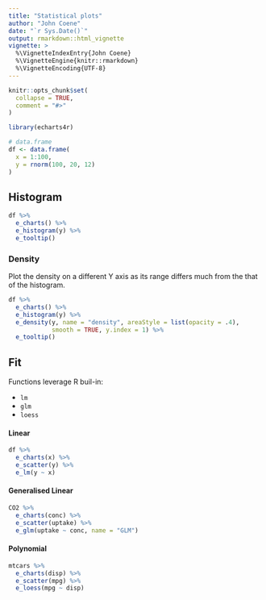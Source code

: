 ```yaml
---
title: "Statistical plots"
author: "John Coene"
date: "`r Sys.Date()`"
output: rmarkdown::html_vignette
vignette: >
  %\VignetteIndexEntry{John Coene}
  %\VignetteEngine{knitr::rmarkdown}
  %\VignetteEncoding{UTF-8}
---
```


```r
knitr::opts_chunk$set(
  collapse = TRUE,
  comment = "#>"
)

library(echarts4r)
```

```r
# data.frame
df <- data.frame(
  x = 1:100,
  y = rnorm(100, 20, 12)
)
```

## Histogram

```r
df %>% 
  e_charts() %>% 
  e_histogram(y) %>% 
  e_tooltip()
```

### Density

Plot the density on a different Y axis as its range differs much from the that of the histogram.

```r
df %>%
  e_charts() %>% 
  e_histogram(y) %>% 
  e_density(y, name = "density", areaStyle = list(opacity = .4), 
            smooth = TRUE, y.index = 1) %>% 
  e_tooltip()
```

## Fit

Functions leverage R buil-in:

* `lm`
* `glm`
* `loess`

#### Linear

```r
df %>% 
  e_charts(x) %>% 
  e_scatter(y) %>% 
  e_lm(y ~ x)
```

#### Generalised Linear

```r
CO2 %>% 
  e_charts(conc) %>% 
  e_scatter(uptake) %>% 
  e_glm(uptake ~ conc, name = "GLM")
```

#### Polynomial

```r
mtcars %>% 
  e_charts(disp) %>% 
  e_scatter(mpg) %>% 
  e_loess(mpg ~ disp)
```